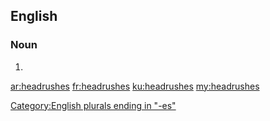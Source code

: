 ==English==

===Noun===
{{head|en|plural}}

# {{plural of|headrush|lang=en}}

[[Category:English plurals ending in "-es"]]

[[ar:headrushes]]
[[fr:headrushes]]
[[ku:headrushes]]
[[my:headrushes]]